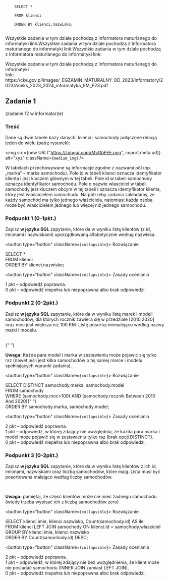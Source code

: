 
<Dropdown title="Rozwiązanie">
  <Code>
    SELECT * <br />
    FROM klienci <br />
    ORDER BY klienci.nazwisko;
  </Code>
  <p className={`dropdown_text`}>
    Wszystkie zadania w tym dziale pochodzą z Informatora maturlanego do
    informatyki link:Wszystkie zadania w tym dziale pochodzą z Informatora
    maturlanego do informatyki link:Wszystkie zadania w tym dziale pochodzą z
    Informatora maturlanego do informatyki link:
  </p>
</Dropdown>
Wszystkie zadania w tym dziale pochodzą z Informatora maturlanego do informatyki <br />
link:
https://cke.gov.pl/images/_EGZAMIN_MATURALNY_OD_2023/Informatory/2023/Aneks_2023_2024_informatyka_EM_F23.pdf

## Zadanie 1

(zadanie 12 w informatorze)

### Treść

Dane są dwie tabele bazy danych: klienci i samochody połączone relacją jeden do wielu (patrz
rysunek):

<img
  src={new URL("https://i.imgur.com/MvGbFEE.png", import.meta.url)}
  alt="xyz"
  className={`medium_img`}
/>

W tabelach przechowywane są informacje zgodne z nazwami pól (np. „marka” – marka
samochodu). Pole id w tabeli klienci oznacza identyfikator klienta i jest kluczem głównym w tej
tabeli. Pole id w tabeli samochody oznacza identyfikator samochodu. Pole o nazwie wlasciciel
w tabeli samochody jest kluczem obcym w tej tabeli i oznacza identyfikator klienta, który jest
właścicielem samochodu. Na potrzeby zadania zakładamy, że każdy samochód ma tylko
jednego właściciela, natomiast każda osoba może być właścicielem jednego lub więcej niż
jednego samochodu.

### Podpunkt 1 (0-1pkt.)

Zapisz **w języku SQL** zapytanie, które da w wyniku listę klientów (z id, imionami i nazwiskami)
uporządkowaną alfabetycznie według nazwiska.

<button type="button" className={`collapsible`}>
  Rozwiązanie
</button>
<div className={`dropdown_content hlsj`}>
  <p>
    SELECT * <br />
    FROM klienci <br />
    ORDER BY klienci.nazwisko;
  </p>
</div>

<button type="button" className={`collapsible`}>
  Zasady oceniania
</button>
<div className={`dropdown_content`}>
  <p>
    1 pkt – odpowiedź poprawna. <br />0 pkt – odpowiedź niepełna lub niepoprawna
    albo brak odpowiedzi.
  </p>
</div>

### Podpunkt 2 (0-2pkt.)

Zapisz **w języku SQL** zapytanie, które da w wyniku listę marek i modeli samochodów, dla
których rocznik zawiera się w przedziale [2010,2020] oraz moc jest większa niż 100 KM. Listę
posortuj niemalejąco według nazwy marki i modelu.

<br />{" "}

**Uwaga:** Każda para model i marka w zestawieniu może pojawić się tylko raz (nawet jeśli jest
kilka samochodów o tej samej marce i modelu spełniających warunki zadania).

<button type="button" className={`collapsible`}>
  Rozwiązanie
</button>
<div className={`dropdown_content hlsj`}>
  <p>
    SELECT DISTINCT samochody.marka, samochody.model <br />
    FROM samochody <br />
    WHERE (samochody.moc>100) AND (samochody.rocznik Between 2010 And 2020){" "}
    <br />
    ORDER BY samochody.marka, samochody.model;
  </p>
</div>

<button type="button" className={`collapsible`}>
  Zasady oceniania
</button>
<div className={`dropdown_content`}>
  <p>
    2 pkt – odpowiedź poprawna. <br />
    1 pkt – odpowiedź, w której zdający nie uwzględnia, że każda para marka i model
    może pojawić się w zestawieniu tylko raz (brak opcji DISTINCT). <br />0 pkt –
    odpowiedź niepełna lub niepoprawna albo brak odpowiedzi.
  </p>
</div>

### Podpunkt 3 (0-2pkt.)

Zapisz **w języku SQL** zapytanie, które da w wyniku listę klientów z ich id, imionami,
nazwiskami oraz liczbą samochodów, które mają. Lista musi być posortowana malejąco
według liczby samochodów.

<br />

**Uwaga:** pamiętaj, że część klientów może nie mieć żadnego samochodu (wtedy trzeba
wypisać ich z liczbą samochodów zero)

<button type="button" className={`collapsible`}>
  Rozwiązanie
</button>
<div className={`dropdown_content hlsj`}>
  <p>
    SELECT klienci.imie, klienci.nazwisko, Count(samochody.id) AS ile <br />
    FROM klienci LEFT JOIN samochody ON klienci.Id = samochody.wlasciciel <br />
    GROUP BY klienci.imie, klienci.nazwisko <br />
    ORDER BY Count(samochody.id) DESC;
  </p>
</div>

<button type="button" className={`collapsible`}>
  Zasady oceniania
</button>
<div className={`dropdown_content`}>
  <p>
    2 pkt – odpowiedź poprawna. <br />
    1 pkt – odpowiedź, w której zdający nie bez uwzględnienia, że klient może nie
    posiadać samochodu (INNER JOIN zamiast LEFT JOIN). <br />0 pkt – odpowiedź niepełna
    lub niepoprawna albo brak odpowiedzi.
  </p>
</div>
